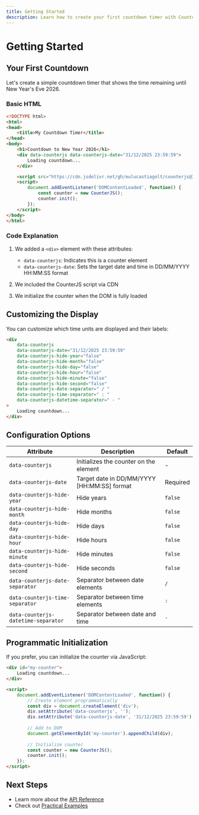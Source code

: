 ```yaml
---
title: Getting Started
description: Learn how to create your first countdown timer with CounterJS.
---
```


# Getting Started

## Your First Countdown

Let's create a simple countdown timer that shows the time remaining until New Year's Eve 2026.

### Basic HTML

```html
<!DOCTYPE html>
<html>
<head>
    <title>My Countdown Timer</title>
</head>
<body>
    <h1>Countdown to New Year 2026</h1>
    <div data-counterjs data-counterjs-date="31/12/2025 23:59:59">
        Loading countdown...
    </div>

    <script src="https://cdn.jsdelivr.net/gh/eulucastiagolt/counterjs@3.0.1/counter.min.js"></script>
    <script>
        document.addEventListener('DOMContentLoaded', function() {
            const counter = new CounterJS();
            counter.init();
        });
    </script>
</body>
</html>
```

### Code Explanation

1. We added a `<div>` element with these attributes:
   - `data-counterjs`: Indicates this is a counter element
   - `data-counterjs-date`: Sets the target date and time in DD/MM/YYYY HH:MM:SS format

2. We included the CounterJS script via CDN

3. We initialize the counter when the DOM is fully loaded

## Customizing the Display

You can customize which time units are displayed and their labels:

```html
<div 
    data-counterjs
    data-counterjs-date="31/12/2025 23:59:59"
    data-counterjs-hide-year="false"
    data-counterjs-hide-month="false"
    data-counterjs-hide-day="false"
    data-counterjs-hide-hour="false"
    data-counterjs-hide-minute="false"
    data-counterjs-hide-second="false"
    data-counterjs-date-separator=" / "
    data-counterjs-time-separator=" : "
    data-counterjs-datetime-separator=" - "
>
    Loading countdown...
</div>
```

## Configuration Options

| Attribute | Description | Default |
|----------|-------------|---------|
| `data-counterjs` | Initializes the counter on the element | - |
| `data-counterjs-date` | Target date in DD/MM/YYYY [HH:MM:SS] format | Required |
| `data-counterjs-hide-year` | Hide years | `false` |
| `data-counterjs-hide-month` | Hide months | `false` |
| `data-counterjs-hide-day` | Hide days | `false` |
| `data-counterjs-hide-hour` | Hide hours | `false` |
| `data-counterjs-hide-minute` | Hide minutes | `false` |
| `data-counterjs-hide-second` | Hide seconds | `false` |
| `data-counterjs-date-separator` | Separator between date elements | ` / ` |
| `data-counterjs-time-separator` | Separator between time elements | ` : ` |
| `data-counterjs-datetime-separator` | Separator between date and time | ` - ` |

## Programmatic Initialization

If you prefer, you can initialize the counter via JavaScript:

```html
<div id="my-counter">
    Loading countdown...
</div>

<script>
    document.addEventListener('DOMContentLoaded', function() {
        // Create element programmatically
        const div = document.createElement('div');
        div.setAttribute('data-counterjs', '');
        div.setAttribute('data-counterjs-date', '31/12/2025 23:59:59');
        
        // Add to DOM
        document.getElementById('my-counter').appendChild(div);
        
        // Initialize counter
        const counter = new CounterJS();
        counter.init();
    });
</script>
```

## Next Steps

- Learn more about the [API Reference](/counterjs/guides/api/)
- Check out [Practical Examples](/counterjs/guides/example/)
